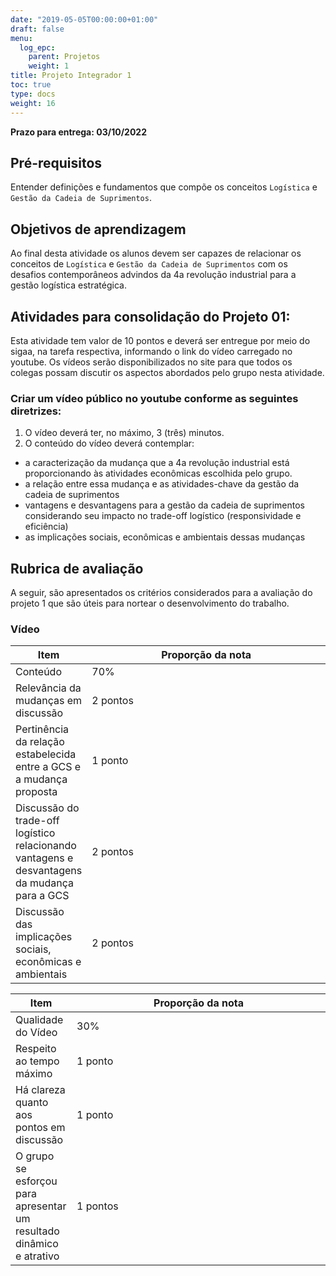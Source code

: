 ---
date: "2019-05-05T00:00:00+01:00"
draft: false
menu:
  log_epc:
    parent: Projetos
    weight: 1
title: Projeto Integrador 1
toc: true
type: docs
weight: 16
---

**Prazo para entrega: 03/10/2022**


## Pré-requisitos

Entender definições e fundamentos que compõe os conceitos `Logística` e `Gestão da Cadeia de Suprimentos`. 

## Objetivos de aprendizagem

Ao final desta atividade os alunos devem ser capazes de relacionar os conceitos de `Logística` e `Gestão da Cadeia de Suprimentos` com os desafios contemporâneos advindos da 4a revolução industrial para a gestão logística estratégica. 

## Atividades para consolidação do Projeto 01:

Esta atividade tem valor de 10 pontos e deverá ser entregue por meio do sigaa, na tarefa respectiva, informando o link do vídeo carregado no youtube. Os vídeos serão disponibilizados no site para que todos os colegas possam discutir os aspectos abordados pelo grupo nesta atividade. 


### Criar um vídeo público no youtube conforme as seguintes diretrizes:

1. O vídeo deverá ter, no máximo, 3 (três) minutos.
2. O conteúdo do vídeo deverá contemplar:
- a caracterização da mudança que a 4a revolução industrial está proporcionando às atividades econômicas escolhida pelo grupo.
- a relação entre essa mudança e as atividades-chave da gestão da cadeia de suprimentos 
- vantagens e desvantagens para a gestão da cadeia de suprimentos considerando seu impacto no trade-off logístico (responsividade e eficiência)
- as implicações sociais, econômicas e ambientais dessas mudanças

## Rubrica de avaliação

A seguir, são apresentados os critérios considerados para a avaliação do projeto 1 que são úteis para nortear o desenvolvimento do trabalho. 

### Vídeo

|Item|Proporção da nota
|----|-----------------
|Conteúdo |70%
|Relevância da mudanças em discussão|2 pontos
|Pertinência da relação estabelecida entre a GCS e a mudança proposta|1 ponto
|Discussão do trade-off logístico relacionando vantagens e desvantagens da mudança para a GCS|2 pontos
|Discussão das implicações sociais, econômicas e ambientais|2 pontos

|Item|Proporção da nota
|----|-----------------
|Qualidade do Vídeo|30%
|Respeito ao tempo máximo|1 ponto 	 
|Há clareza quanto aos pontos em discussão|1 ponto
|O grupo se esforçou para apresentar um resultado dinâmico e atrativo| 1 pontos

